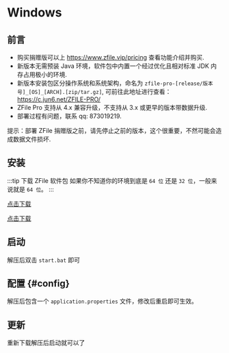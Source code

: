 
# Windows

## 前言

- 购买捐赠版可以上 https://www.zfile.vip/pricing 查看功能介绍并购买.
- 新版本无需预装 Java 环境，软件包中内置一个经过优化且相对标准 JDK 内存占用极小的环境.
- 新版本安装包区分操作系统和系统架构，命名为 `zfile-pro-[release/版本号]_[OS]_[ARCH].[zip/tar.gz]`, 可前往此地址进行查看： https://c.jun6.net/ZFILE-PRO/
- ZFile Pro 支持从 4.x 兼容升级，不支持从 3.x 或更早的版本带数据升级.
- 部署过程有问题，联系 qq: 873019219.

<span class="text-red-500">提示：部署 ZFile 捐赠版之前，请先停止之前的版本，这个很重要，不然可能会造成数据文件损坏.</span>


## 安装

:::tip 下载 ZFile 软件包
如果你不知道你的环境到底是 `64 位` 还是 `32 位`，一般来说就是 `64 位`。
:::


<Tabs>
<TabItem value="64" label="64 位">

[点击下载](https://c.jun6.net/ZFILE-PRO/zfile-pro-release_windows_amd64.zip)

</TabItem>
<TabItem value="32" label="32 位">

[点击下载](https://c.jun6.net/ZFILE-PRO/zfile-pro-release_windows_x86.zip)

</TabItem>
</Tabs>


## 启动

解压后双击 `start.bat` 即可

## 配置 {#config}

解压后包含一个 `application.properties` 文件，修改后重启即可生效。

## 更新

重新下载解压后启动就可以了